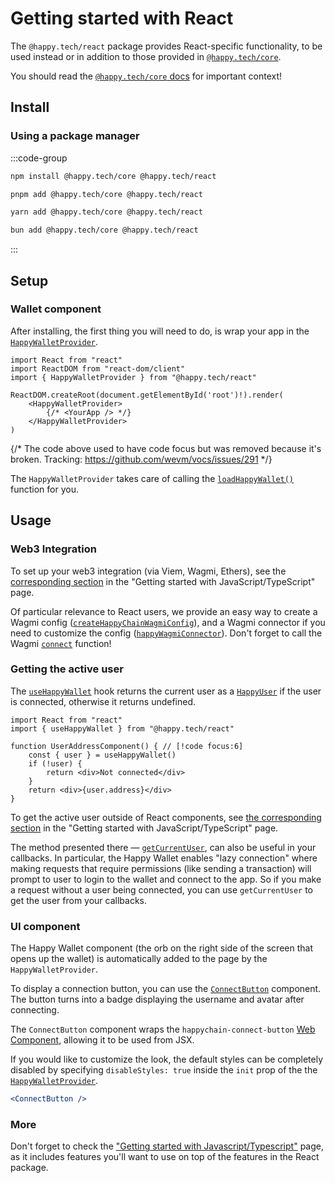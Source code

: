 # Getting started with React

The `@happy.tech/react` package provides React-specific functionality, to be used instead or in
addition to those provided in [`@happy.tech/core`][js-getting-started].

You should read the [`@happy.tech/core` docs][js-getting-started] for important context!

[js-getting-started]: /sdk/js

## Install 

### Using a package manager

:::code-group

```bash [npm]
npm install @happy.tech/core @happy.tech/react
```

```bash [pnpm]
pnpm add @happy.tech/core @happy.tech/react
```

```bash [yarn]
yarn add @happy.tech/core @happy.tech/react
```

```bash [bun]
bun add @happy.tech/core @happy.tech/react
```

:::

## Setup

### Wallet component

After installing, the first thing you will need to do, is wrap your app in the [`HappyWalletProvider`].

[`HappyWalletProvider`]: /sdk/react/api/functions/HappyWalletProvider

```tsx twoslash
import React from "react"
import ReactDOM from "react-dom/client"
import { HappyWalletProvider } from "@happy.tech/react"

ReactDOM.createRoot(document.getElementById('root')!).render(
    <HappyWalletProvider>
        {/* <YourApp /> */}
    </HappyWalletProvider>
)
```

{/*
The code above used to have code focus but was removed because it's broken.
Tracking: https://github.com/wevm/vocs/issues/291
*/}

The `HappyWalletProvider` takes care of calling the [`loadHappyWallet()`] function for you.

[`loadHappyWallet()`]: /sdk/js/api/functions/loadHappyWallet

## Usage

### Web3 Integration

To set up your web3 integration (via Viem, Wagmi, Ethers), see the [corresponding
section][js-web3-integration] in the "Getting started with JavaScript/TypeScript" page.

Of particular relevance to React users, we provide an easy way to create a Wagmi config
([`createHappyChainWagmiConfig`]), and a Wagmi connector if you need to customize the config
([`happyWagmiConnector`]). Don't forget to call the Wagmi [`connect`] function!

[js-web3-integration]: /sdk/js#web3-integration
[`createHappyChainWagmiConfig`]: /sdk/js/api/functions/createHappyChainWagmiConfig
[`happyWagmiConnector`]: /sdk/js/api/functions/happyWagmiConnector
[`connect`]: https://wagmi.sh/core/api/actions/connect

### Getting the active user

The [`useHappyWallet`] hook returns the current user as a [`HappyUser`]
if the user is connected, otherwise it returns undefined.

[`useHappyWallet`]: /sdk/react/api/functions/useHappyWallet
[`HappyUser`]: /sdk/js/api/type-aliases/HappyUser

```tsx twoslash
import React from "react"
import { useHappyWallet } from "@happy.tech/react"

function UserAddressComponent() { // [!code focus:6]
    const { user } = useHappyWallet()
    if (!user) {
        return <div>Not connected</div>
    }
    return <div>{user.address}</div>
}
```

To get the active user outside of React components, see [the corresponding section][js-active-user]
in the "Getting started with JavaScript/TypeScript" page.

[js-active-user]: /sdk/js#getting-the-active-user

The method presented there — [`getCurrentUser`], can also be useful in your callbacks. In particular, the Happy Wallet
enables "lazy connection" where making requests that require permissions (like sending a transaction) will prompt to
user to login to the wallet and connect to the app. So if you make a request without a user being connected, you can use
`getCurrentUser` to get the user from your callbacks.

[`getCurrentUser`]: /sdk/js/api/functions/getCurrentUser

### UI component

The Happy Wallet component (the orb on the right side of the screen that opens up the wallet)
is automatically added to the page by the `HappyWalletProvider`.

To display a connection button, you can use the [`ConnectButton`] component.
The button turns into a badge displaying the username and avatar after connecting.

[`ConnectButton`]: /sdk/react/api/functions/ConnectButton

The `ConnectButton` component wraps the `happychain-connect-button` [Web Component](https://developer.mozilla.org/en-US/docs/Web/API/Web_components), allowing it to be
used from JSX.

If you would like to customize the look, the default styles can be completely disabled by specifying `disableStyles:
true` inside the `init` prop of the the [`HappyWalletProvider`].

[`HappyWalletProvider`]: /sdk/react/api/functions/HappyWalletProvider

```jsx twoslash
<ConnectButton />
```

### More

Don't forget to check the ["Getting started with Javascript/Typescript"][js-getting-started] page,
as it includes features you'll want to use on top of the features in the React package.
